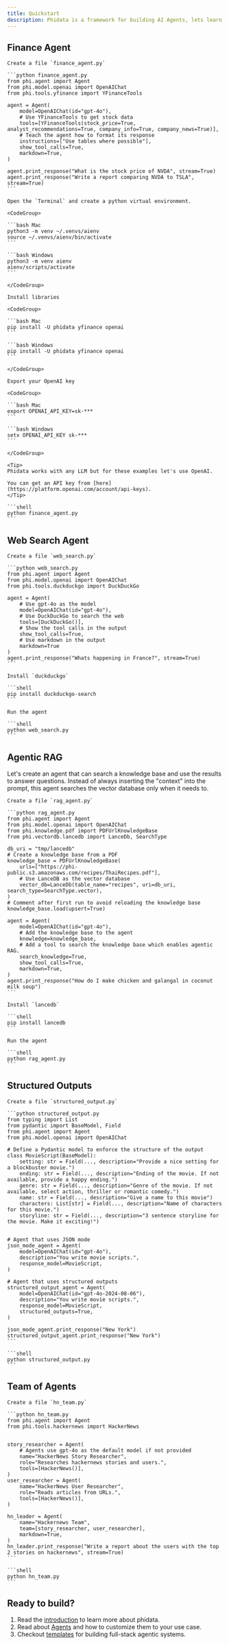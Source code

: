 ```yaml
---
title: Quickstart
description: Phidata is a framework for building AI Agents, lets learn by building
---
```


## Finance Agent

<Steps>
  <Step title="Create an agent that can query financial data to answer questions">

    Create a file `finance_agent.py`

    ```python finance_agent.py
    from phi.agent import Agent
    from phi.model.openai import OpenAIChat
    from phi.tools.yfinance import YFinanceTools

    agent = Agent(
        model=OpenAIChat(id="gpt-4o"),
        # Use YFinanceTools to get stock data
        tools=[YFinanceTools(stock_price=True, analyst_recommendations=True, company_info=True, company_news=True)],
        # Teach the agent how to format its response
        instructions=["Use tables where possible"],
        show_tool_calls=True,
        markdown=True,
    )

    agent.print_response("What is the stock price of NVDA", stream=True)
    agent.print_response("Write a report comparing NVDA to TSLA", stream=True)
    ```

  </Step>
  <Step title="Setup">

    Open the `Terminal` and create a python virtual environment.

    <CodeGroup>

    ```bash Mac
    python3 -m venv ~/.venvs/aienv
    source ~/.venvs/aienv/bin/activate
    ```

    ```bash Windows
    python3 -m venv aienv
    aienv/scripts/activate
    ```

    </CodeGroup>

    Install libraries

    <CodeGroup>

    ```bash Mac
    pip install -U phidata yfinance openai
    ```

    ```bash Windows
    pip install -U phidata yfinance openai
    ```

    </CodeGroup>

    Export your OpenAI key

    <CodeGroup>

    ```bash Mac
    export OPENAI_API_KEY=sk-***
    ```

    ```bash Windows
    setx OPENAI_API_KEY sk-***
    ```

    </CodeGroup>

    <Tip>
    Phidata works with any LLM but for these examples let's use OpenAI.

    You can get an API key from [here](https://platform.openai.com/account/api-keys).
    </Tip>

  </Step>
  <Step title="Run the agent">


    ```shell
    python finance_agent.py
    ```

  </Step>
</Steps>

## Web Search Agent

<Steps>
  <Step title="Create an agent that can search the web">

    Create a file `web_search.py`

    ```python web_search.py
    from phi.agent import Agent
    from phi.model.openai import OpenAIChat
    from phi.tools.duckduckgo import DuckDuckGo

    agent = Agent(
        # Use gpt-4o as the model
        model=OpenAIChat(id="gpt-4o"),
        # Use DuckDuckGo to search the web
        tools=[DuckDuckGo()],
        # Show the tool calls in the output
        show_tool_calls=True,
        # Use markdown in the output
        markdown=True
    )
    agent.print_response("Whats happening in France?", stream=True)
    ```

  </Step>
  <Step title="Run the agent">

    Install `duckduckgo`

    ```shell
    pip install duckduckgo-search
    ```

    Run the agent

    ```shell
    python web_search.py
    ```

  </Step>
</Steps>

## Agentic RAG

Let's create an agent that can search a knowledge base and use the results to answer questions. Instead of always inserting the "context" into the prompt, this agent searches the vector database only when it needs to.

<Steps>
  <Step title="Create an agent that can search a knowledge base to answer questions">

    Create a file `rag_agent.py`

    ```python rag_agent.py
    from phi.agent import Agent
    from phi.model.openai import OpenAIChat
    from phi.knowledge.pdf import PDFUrlKnowledgeBase
    from phi.vectordb.lancedb import LanceDb, SearchType

    db_uri = "tmp/lancedb"
    # Create a knowledge base from a PDF
    knowledge_base = PDFUrlKnowledgeBase(
        urls=["https://phi-public.s3.amazonaws.com/recipes/ThaiRecipes.pdf"],
        # Use LanceDB as the vector database
        vector_db=LanceDb(table_name="recipes", uri=db_uri, search_type=SearchType.vector),
    )
    # Comment after first run to avoid reloading the knowledge base
    knowledge_base.load(upsert=True)

    agent = Agent(
        model=OpenAIChat(id="gpt-4o"),
        # Add the knowledge base to the agent
        knowledge=knowledge_base,
        # Add a tool to search the knowledge base which enables agentic RAG.
        search_knowledge=True,
        show_tool_calls=True,
        markdown=True,
    )
    agent.print_response("How do I make chicken and galangal in coconut milk soup")
    ```

  </Step>
  <Step title="Run the agent">

    Install `lancedb`

    ```shell
    pip install lancedb
    ```

    Run the agent

    ```shell
    python rag_agent.py
    ```

  </Step>
</Steps>

## Structured Outputs

<Steps>
  <Step title="Create an agent that returns structured output">

    Create a file `structured_output.py`

    ```python structured_output.py
    from typing import List
    from pydantic import BaseModel, Field
    from phi.agent import Agent
    from phi.model.openai import OpenAIChat

    # Define a Pydantic model to enforce the structure of the output
    class MovieScript(BaseModel):
        setting: str = Field(..., description="Provide a nice setting for a blockbuster movie.")
        ending: str = Field(..., description="Ending of the movie. If not available, provide a happy ending.")
        genre: str = Field(..., description="Genre of the movie. If not available, select action, thriller or romantic comedy.")
        name: str = Field(..., description="Give a name to this movie")
        characters: List[str] = Field(..., description="Name of characters for this movie.")
        storyline: str = Field(..., description="3 sentence storyline for the movie. Make it exciting!")


    # Agent that uses JSON mode
    json_mode_agent = Agent(
        model=OpenAIChat(id="gpt-4o"),
        description="You write movie scripts.",
        response_model=MovieScript,
    )

    # Agent that uses structured outputs
    structured_output_agent = Agent(
        model=OpenAIChat(id="gpt-4o-2024-08-06"),
        description="You write movie scripts.",
        response_model=MovieScript,
        structured_outputs=True,
    )

    json_mode_agent.print_response("New York")
    structured_output_agent.print_response("New York")
    ```

  </Step>
  <Step title="Run the agent">

    ```shell
    python structured_output.py
    ```

  </Step>
</Steps>


## Team of Agents

<Steps>
  <Step title="Create a team of agents that can work together to solve a problem">

    Create a file `hn_team.py`

    ```python hn_team.py
    from phi.agent import Agent
    from phi.tools.hackernews import HackerNews


    story_researcher = Agent(
        # Agents use gpt-4o as the default model if not provided
        name="HackerNews Story Researcher",
        role="Researches hackernews stories and users.",
        tools=[HackerNews()],
    )
    user_researcher = Agent(
        name="HackerNews User Researcher",
        role="Reads articles from URLs.",
        tools=[HackerNews()],
    )

    hn_leader = Agent(
        name="Hackernews Team",
        team=[story_researcher, user_researcher],
        markdown=True,
    )
    hn_leader.print_response("Write a report about the users with the top 2 stories on hackernews", stream=True)
    ```

  </Step>
  <Step title="Run the team of agents">

    ```shell
    python hn_team.py
    ```

  </Step>
</Steps>


## Ready to build?

1. Read the [introduction](/introduction) to learn more about phidata.
2. Read about [Agents](/agents/introduction) and how to customize them to your use case.
3. Checkout [templates](/templates/introduction) for building full-stack agentic systems.
